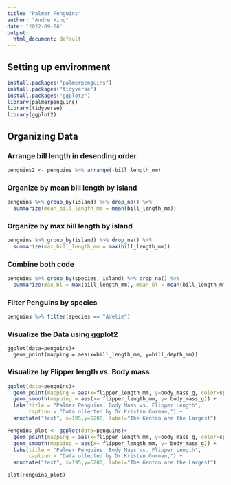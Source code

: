 ```yaml
---
title: "Palmer Penguins"
author: "Andre King"
date: "2022-09-08"
output:
  html_document: default
---
```


## Setting up environment
```R
install.packages("palmerpenguins")
install.packages("tidyverse")
install.packages("ggplot2")
library(palmerpenguins)
library(tidyverse)
library(ggplot2)
```

## Organizing Data
### Arrange bill length in desending order
```r
penguins2 <- penguins %>% arrange(-bill_length_mm)
```
### Organize by mean bill length by island

```r
penguins %>% group_by(island) %>% drop_na() %>%
  summarize(mean_bill_length_mm = mean(bill_length_mm))
```

### Organize by max bill length by island

```r
penguins %>% group_by(island) %>% drop_na() %>%
  summarize(max_bill_length_mm = max(bill_length_mm))
```

### Combine both code

```r
penguins %>% group_by(species, island) %>% drop_na() %>%
  summarize(max_bl = max(bill_length_mm), mean_bl = mean(bill_length_mm))
```

### Filter Penguins by species
```r
penguins %>% filter(species == "Adelie")
```

### Visualize the Data using ggplot2
```visualize
ggplot(data=penguins)+
  geom_point(mapping = aes(x=bill_length_mm, y=bill_depth_mm))

```
### Visualize by Flipper length vs. Body mass
```r
ggplot(data=penguins)+
  geom_point(mapping = aes(x=flipper_length_mm, y=body_mass_g, color=species, shape= species)) +
  geom_smooth(mapping = aes(x= flipper_length_mm, y= body_mass_g)) +
  labs(title = "Palmer Penguins: Body Mass vs. Flipper Length", 
       caption = "Data ollected by Dr.Kristen Gorman,") + 
  annotate("text", x=195,y=6200, label="The Gentoo are the Largest")

```
```r
Penguins_plot <- ggplot(data=penguins)+
  geom_point(mapping = aes(x=flipper_length_mm, y=body_mass_g, color=species, shape= species)) +
  geom_smooth(mapping = aes(x= flipper_length_mm, y= body_mass_g)) +
  labs(title = "Palmer Penguins: Body Mass vs. Flipper Length", 
       caption = "Data ollected by Dr.Kristen Gorman,") + 
  annotate("text", x=195,y=6200, label="The Gentoo are the Largest")
```

```plot
plot(Penguins_plot)
```











